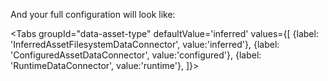 
<PartBatchSpecPassthrough />

And your full configuration will look like:

<Tabs
  groupId="data-asset-type"
  defaultValue='inferred'
  values={[
  {label: 'InferredAssetFilesystemDataConnector', value:'inferred'},
  {label: 'ConfiguredAssetDataConnector', value:'configured'},
  {label: 'RuntimeDataConnector', value:'runtime'},
  ]}>

  <TabItem value="inferred">

```python name="version-0.17.23 inferred datasource_config up to batch_spec_passthrough"
```

  </TabItem>
  <TabItem value="configured">

```python name="version-0.17.23 configured datasource_config up to batch_spec_passthrough"
```

      
  </TabItem>
  <TabItem value="runtime">

```python name="version-0.17.23 runtime datasource_config up to batch_spec_passthrough"
```


  </TabItem>
  </Tabs>